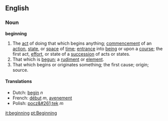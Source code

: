 ==English==
===Noun===
'''beginning'''

#The [[act]] of doing that which begins anything; [[commencement]] of an [[action]], [[state]], or [[space]] of [[time]]; [[entrance]] into [[being]] or upon a [[course]]; the first act, [[effort]], or state of a [[succession]] of acts or states.
#That which is [[begun]]; a [[rudiment]] or [[element]].
#That which begins or originates something; the first cause; origin; source.

====Translations====
*Dutch: [[begin]] ''n''
*French: [[début]] ''m'', [[avenement]]
*Polish: [[pocz&#261;tek]] ''m''

[[it:beginning]]
[[pt:Beginning]]